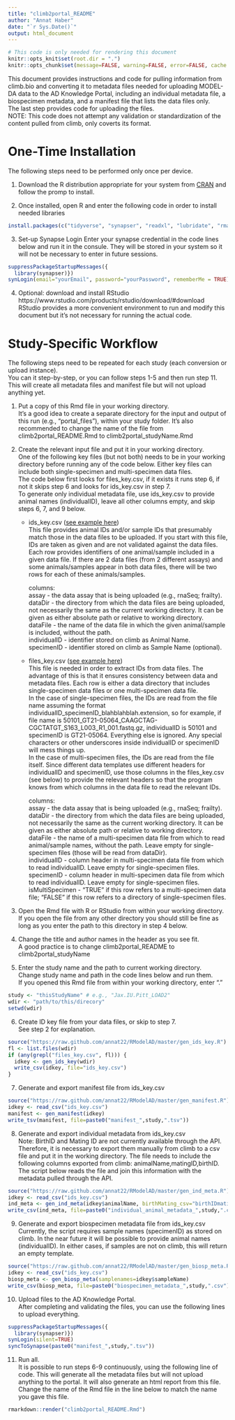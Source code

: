 ```yaml
---
title: "climb2portal_README"
author: "Annat Haber"
date: "`r Sys.Date()`"
output: html_document
---
```


```r
# This code is only needed for rendering this document
knitr::opts_knit$set(root.dir = ".")
knitr::opts_chunk$set(message=FALSE, warning=FALSE, error=FALSE, cache = FALSE, eval=FALSE)
```

This document provides instructions and code for pulling information from climb.bio and converting it to metadata files needed for uploading MODEL-DA data to the AD Knowledge Portal, including an individual metadata file, a biospecimen metadata, and a manifest file that lists the data files only.  
The last step provides code for uploading the files.    
NOTE: This code does not attempt any validation or standardization of the content pulled from climb, only coverts its format.

# One-Time Installation

The following steps need to be performed only once per device.  

1. Download the R distribution appropriate for your system from [CRAN](https://cran.r-project.org/) and follow the promp to install.

2. Once installed, open R and enter the following code in order to install needed libraries
```r
install.packages(c("tidyverse", "synapser", "readxl", "lubridate", "rmarkdown"))
```

3. Set-up Synapse Login
Enter your synapse credential in the code lines below and run it in the consule. They will be stored in your system so it will not be necessary to enter in future sessions.
```r
suppressPackageStartupMessages({
  library(synapser)})
synLogin(email="yourEmail", password="yourPassword", rememberMe = TRUE)
```

4. Optional: download and install RStudio https://www.rstudio.com/products/rstudio/download/#download
RStudio provides a more convenient environment to run and modify this document but it's not necessary for running the actual code.

# Study-Specific Workflow

The following steps need to be repeated for each study (each conversion or upload instance).  
You can it step-by-step, or you can follow steps 1-5 and then run step 11. This will create all metadata files and manifest file but will not upload anything yet.

1. Put a copy of this Rmd file in your working directory.  
It's a good idea to create a separate directory for the input and output of this run (e.g., "portal_files"), within your study folder. It's also recommended to change the name of the file from climb2portal_README.Rmd to climb2portal_studyName.Rmd

2. Create the relevant input file and put it in your working directory.  
One of the following key files (but not both) needs to be in your working directory before running any of the code below. Either key files can include both single-specimen and multi-specimen data files.  
The code below first looks for files_key.csv, if it exists it runs step 6, if not it skips step 6 and looks for ids_key.csv in step 7.  
To generate only individual metadata file, use ids_key.csv to provide animal names (individualID), leave all other columns empty, and skip steps 6, 7, and 9 below.

      * ids_key.csv ([see example here](https://github.com/annat22/RModelAD/blob/master/ids_key.csv))  
      This file provides animal IDs and/or sample IDs that presumably match those in the data files to be uploaded. If you start with this file, IDs are taken as given and are not validated against the data files.   
      Each row provides identifiers of one animal/sample included in a given data file. If there are 2 data files (from 2 different assays) and some animals/samples appear in both data files, there will be two rows for each of these animals/samples.  
    
        columns:  
        assay - the data assay that is being uploaded (e.g., rnaSeq; frailty).  
        dataDir - the directory from which the data files are being uploaded, not necessarily the same as the current working directory. It can be given as either absolute path or relative to working directory.  
        dataFile - the name of the data file in which the given animal/sample is included, without the path.  
        individualID - identifier stored on climb as Animal Name.  
        specimenID -   identifier stored on climb as Sample Name (optional).  
      
      * files_key.csv ([see example here](https://github.com/annat22/RModelAD/blob/master/files_key.csv))  
      This file is needed in order to extract IDs from data files. The advantage of this is that it ensures consistency between data and metadata files. Each row is either a data directory that includes single-specimen data files or one multi-specimen data file.  
      In the case of single-specimen files, the IDs are read from the file name assuming the format individualID_specimenID_blahblahblah.extension, so for example, if file name is 50101_GT21-05064_CAAGCTAG-CGCTATGT_S163_L003_R1_001.fastq.gz, individualID is 50101 and specimenID is GT21-05064. Everything else is ignored. Any special characters or other underscores inside individualID or specimenID will mess things up.  
      In the case of multi-specimen files, the IDs are read from the file itself. Since different data templates use different headers for individualID and specimenID, use those columns in the files_key.csv (see below) to provide the relevant headers so that the program knows from which columns in the data file to read the relevant IDs.  
      
        columns:  
        assay - the data assay that is being uploaded (e.g., rnaSeq; frailty).  
        dataDir - the directory from which the data files are being uploaded, not necessarily the same as the current working directory. It can be given as either absolute path or relative to working directory.  
        dataFile - the name of a multi-specimen data file from which to read animal/sample names, without the path.   Leave empty for single-specimen files (those will be read from dataDir).  
        individualID - column header in multi-specimen data file from which to read individualID. Leave empty for single-specimen files.  
        specimenID - column header in multi-specimen data file from which to read individualID. Leave empty for single-specimen files.  
        isMultiSpecimen - "TRUE" if this row refers to a multi-specimen data file; "FALSE" if this row refers to a directory of single-specimen files.  
                
3. Open the Rmd file with R or RStudio from within your working directory.  
If you open the file from any other directory you should still be fine as long as you enter the path to this directory in step 4 below.

4. Change the title and author names in the header as you see fit.  
A good practice is to change climb2portal_README to climb2portal_studyName

5. Enter the study name and the path to current working directory.    
Change study name and path in the code lines below and run them.  
If you opened this Rmd file from within your working directory, enter "."
```r
study <- "thisStudyName" # e.g., "Jax.IU.Pitt_LOAD2"
wdir <- "path/to/this/direcory"
setwd(wdir)
```

6. Create ID key file from your data files, or skip to step 7.  
See step 2 for explanation.
```r
source("https://raw.github.com/annat22/RModelAD/master/gen_ids_key.R")
fl <- list.files(wdir)
if (any(grepl("files_key.csv", fl))) {
  idkey <- gen_ids_key(wdir)
  write_csv(idkey, file="ids_key.csv")
}
```

7. Generate and export manifest file from ids_key.csv  
```r
source("https://raw.github.com/annat22/RModelAD/master/gen_manifest.R")
idkey <- read_csv("ids_key.csv")
manifest <- gen_manifest(idkey)
write_tsv(manifest, file=paste0("manifest_",study,".tsv"))
```

8. Generate and export individual metadata from ids_key.csv  
Note: BirthID and Mating ID are not currently available through the API. Therefore, it is necessary to export them manually from climb to a csv file and put it in the working directory. The file needs to include the following columns exported from climb: animalName,matingID,birthID. The script below reads the file and join this information with the metadata pulled through the API.
```r
source("https://raw.github.com/annat22/RModelAD/master/gen_ind_meta.R")
idkey <- read_csv("ids_key.csv")
ind_meta <- gen_ind_meta(idkey$animalName, birthMating_csv="birthIDmatingID.csv")
write_csv(ind_meta, file=paste0("individual_animal_metadata_",study,".csv"))
```

9. Generate and export biospecimen metadata file from ids_key.csv  
Currently, the script requires sample names (specimenID) as stored on climb. In the near future it will be possible to provide animal names (individualID). In either cases, if samples are not on climb, this will return an empty template.
```r
source("https://raw.github.com/annat22/RModelAD/master/gen_biosp_meta.R")
idkey <- read_csv("ids_key.csv")
biosp_meta <- gen_biosp_meta(samplenames=idkey$sampleName)
write_csv(biosp_meta, file=paste0("biospecimen_metadata_",study,".csv"))
```

10. Upload files to the AD Knowledge Portal.  
After completing and validating the files, you can use the following lines to upload everything.
```r
suppressPackageStartupMessages({
  library(synapser)})
synLogin(silent=TRUE)
syncToSynapse(paste0("manifest_",study,".tsv"))

```

11. Run all.  
It is possible to run steps 6-9 continuously, using the following line of code. 
This will generate all the metadata files but will not upload anything to the portal. It will also generate an html report from this file.
Change the name of the Rmd file in the line below to match the name you gave this file.
```r
rmarkdown::render("climb2portal_README.Rmd")
```

